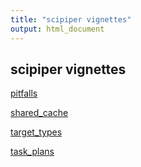 ```yaml
---
title: "scipiper vignettes"
output: html_document
---
```


## scipiper vignettes

[pitfalls](pitfalls.html)

[shared_cache](shared_cache.html)

[target_types](target_types.html)

[task_plans](task_plans.html)

